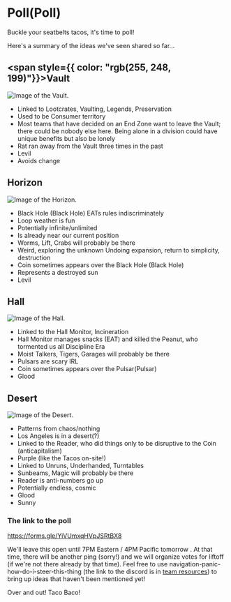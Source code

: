 
# <Yellow>Poll(Poll)</Yellow>

Buckle your seatbelts tacos, it's time to poll!

Here's a summary of the ideas we've seen shared so far...

## <span style={{ color: "rgb(255, 248, 199)"}}>Vault</span>

<div className="img-box">

![Image of the Vault.](/images/vault.png)

</div>

- Linked to Lootcrates, Vaulting, Legends, Preservation
- Used to be Consumer territory
- Most teams that have decided on an End Zone want to leave the Vault; there could be nobody else here. Being alone in a division could have unique benefits but also be lonely
- Rat ran away from the Vault three times in the past
- Levil
- Avoids change

## <span>Horizon</span>

<div className="img-box">

![Image of the Horizon.](/horizon.png)

</div>

- Black Hole (Black Hole) EATs rules indiscriminately
- Loop weather is fun
- Potentially infinite/unlimited
- Is already near our current position
- Worms, Lift, Crabs will probably be there
- Weird, exploring the unknown
Undoing expansion, return to simplicity, destruction
- Coin sometimes appears over the Black Hole (Black Hole)
- Represents a destroyed sun
- Levil

## <span className="binky-blue">Hall</span>

<div className="img-box">

![Image of the Hall.](/images/hall.png)

</div>

- Linked to the Hall Monitor, Incineration
- Hall Monitor manages snacks (EAT) and killed the Peanut, who tormented us all Discipline Era
- Moist Talkers, Tigers, Garages will probably be there
- Pulsars are scary IRL
- Coin sometimes appears over the Pulsar(Pulsar)
- Glood

## <span className="reader-purple">Desert</span>

<div className="img-box">

![Image of the Desert.](/images/desert.png)

</div>

- Patterns from chaos/nothing
- Los Angeles is in a desert(?)
- Linked to the Reader, who did things only to be disruptive to the Coin (anticapitalism)
- Purple (like the Tacos on-site!)
- Linked to Unruns, Underhanded, Turntables
- Sunbeams, Magic will probably be there
- Reader is anti-numbers go up
- Potentially endless, cosmic
- Glood
- Sunny

### <Yellow>The link to the poll</Yellow>

https://forms.gle/YiVUmxqHVpJSRtBX8

We'll leave this open until 7PM Eastern / 4PM Pacific tomorrow . At that time, there will be another ping (sorry!) and we will organize votes for liftoff (if we're not there already by that time). Feel free to use <Channel>navigation-panic-how-do-i-steer-this-thing</Channel> (the link to the discord is in <Yellow>[team resources](/resources)</Yellow>) to bring up ideas that haven't been mentioned yet!

<Yellow>Over and out! Taco Baco!</Yellow>